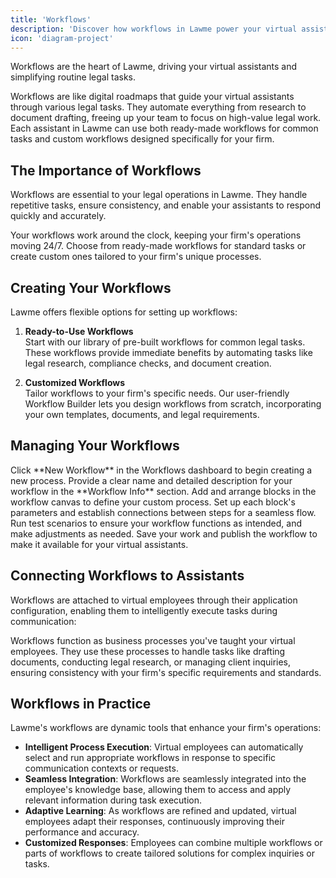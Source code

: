 ```yaml
---
title: 'Workflows'
description: 'Discover how workflows in Lawme power your virtual assistants and streamline legal tasks'
icon: 'diagram-project'
---
```


<Callout type="info">
  Workflows are the heart of Lawme, driving your virtual assistants and simplifying routine legal tasks.
</Callout>

Workflows are like digital roadmaps that guide your virtual assistants through various legal tasks. They automate everything from research to document drafting, freeing up your team to focus on high-value legal work. Each assistant in Lawme can use both ready-made workflows for common tasks and custom workflows designed specifically for your firm.

## The Importance of Workflows

Workflows are essential to your legal operations in Lawme. They handle repetitive tasks, ensure consistency, and enable your assistants to respond quickly and accurately.

<CardGroup cols={2}>
  <Card title="Non-Stop Efficiency" icon="clock">
    Your workflows work around the clock, keeping your firm's operations moving 24/7.
  </Card>
  <Card title="Versatile Options" icon="gear">
    Choose from ready-made workflows for standard tasks or create custom ones tailored to your firm's unique processes.
  </Card>
</CardGroup>

## Creating Your Workflows

Lawme offers flexible options for setting up workflows:

1. **Ready-to-Use Workflows**  
   Start with our library of pre-built workflows for common legal tasks. These workflows provide immediate benefits by automating tasks like legal research, compliance checks, and document creation.

2. **Customized Workflows**  
   Tailor workflows to your firm's specific needs. Our user-friendly Workflow Builder lets you design workflows from scratch, incorporating your own templates, documents, and legal requirements.

## Managing Your Workflows

<CardGroup cols={2}>
  <Card title="Start a New Workflow" icon="plus">
    Click **New Workflow** in the Workflows dashboard to begin creating a new process.
  </Card>
  <Card title="Name and Describe" icon="pen-to-square">
    Provide a clear name and detailed description for your workflow in the **Workflow Info** section.
  </Card>
  <Card title="Design Your Process" icon="diagram-project">
    Add and arrange blocks in the workflow canvas to define your custom process.
  </Card>
  <Card title="Configure and Connect" icon="sliders">
    Set up each block's parameters and establish connections between steps for a seamless flow.
  </Card>
  <Card title="Test and Refine" icon="vial">
    Run test scenarios to ensure your workflow functions as intended, and make adjustments as needed.
  </Card>
  <Card title="Save and Publish" icon="floppy-disk">
    Save your work and publish the workflow to make it available for your virtual assistants.
  </Card>
</CardGroup>

## Connecting Workflows to Assistants

Workflows are attached to virtual employees through their application configuration, enabling them to intelligently execute tasks during communication:

<Info>
  Workflows function as business processes you've taught your virtual employees. They use these processes to handle tasks like drafting documents, conducting legal research, or managing client inquiries, ensuring consistency with your firm's specific requirements and standards.
</Info>

## Workflows in Practice

Lawme's workflows are dynamic tools that enhance your firm's operations:

- **Intelligent Process Execution**: Virtual employees can automatically select and run appropriate workflows in response to specific communication contexts or requests.
- **Seamless Integration**: Workflows are seamlessly integrated into the employee's knowledge base, allowing them to access and apply relevant information during task execution.
- **Adaptive Learning**: As workflows are refined and updated, virtual employees adapt their responses, continuously improving their performance and accuracy.
- **Customized Responses**: Employees can combine multiple workflows or parts of workflows to create tailored solutions for complex inquiries or tasks.